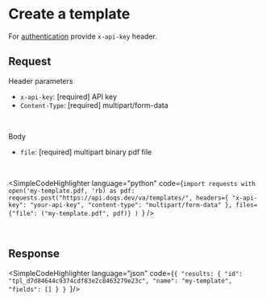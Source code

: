 
# Create a template

<Endpoint method="POST" path="/template"/>

For [authentication](/api-reference/authentication)  provide `x-api-key` header.


## Request

Header parameters
* `x-api-key`: [required] API key
* `Content-Type`: [required] multipart/form-data
<br/>

Body
* `file`: [required] multipart binary pdf file
<br/>

<SimpleCodeHighlighter language="python"
                       code={`import requests
with open('my-template.pdf, 'rb) as pdf:
    requests.post("https://api.doqs.dev/va/templates/",
        headers={
            "x-api-key": "your-api-key",
            "content-type": "multipart/form-data"
        },
        files={"file": ("my-template.pdf", pdf)}
    )
`}
/>


<br/>

## Response
<SimpleCodeHighlighter language="json"
                       code={`{
    "results: {
        "id": "tpl_d7d84644c9374cdf83e2c8463279e23c",
        "name": "my-template",
        "fields": []
    }
}
`}/>